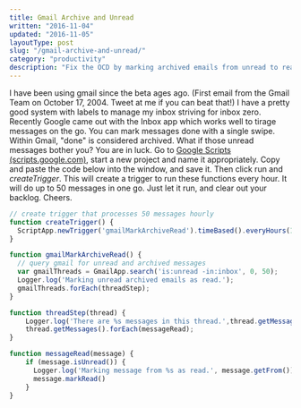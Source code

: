 ```yaml
---
title: Gmail Archive and Unread
written: "2016-11-04"
updated: "2016-11-05"
layoutType: post
slug: "/gmail-archive-and-unread/"
category: "productivity"
description: "Fix the OCD by marking archived emails from unread to read in Gmail."
---
```


I have been using gmail since the beta ages ago. (First email from the Gmail Team on October 17, 2004. Tweet at me if you can beat that!) I have a pretty good system with labels to manage my inbox striving for inbox zero. Recently Google came out with the Inbox app which works well to tirage messages on the go. You can mark messages done with a single swipe. Within Gmail, "done" is considered archived. What if those unread messages bother you? You are in luck. Go to [Google Scripts (scripts.google.com)](scripts.google.com), start a new project and name it appropriately. Copy and paste the code below into the window, and save it. Then click run and *createTrigger*. This will create a trigger to run these functions every hour. It will do up to 50 messages in one go. Just let it run, and clear out your backlog. Cheers.

```javascript
// create trigger that processes 50 messages hourly
function createTrigger() {
  ScriptApp.newTrigger('gmailMarkArchiveRead').timeBased().everyHours(1).create();
}

function gmailMarkArchiveRead() {
  // query gmail for unread and archived messages
  var gmailThreads = GmailApp.search('is:unread -in:inbox', 0, 50);
  Logger.log('Marking unread archived emails as read.');
  gmailThreads.forEach(threadStep);
}

function threadStep(thread) {
    Logger.log('There are %s messages in this thread.',thread.getMessageCount());
    thread.getMessages().forEach(messageRead);
}

function messageRead(message) {
    if (message.isUnread()) {
      Logger.log('Marking message from %s as read.', message.getFrom())
      message.markRead()
    }
}

```

